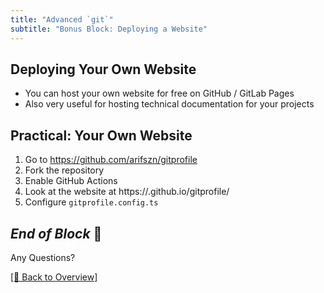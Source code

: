 ```yaml
---
title: "Advanced `git`"
subtitle: "Bonus Block: Deploying a Website"
---
```


## Deploying Your Own Website

- You can host your own website for free on GitHub / GitLab Pages 
- Also very useful for hosting technical documentation for your projects

## Practical: Your Own Website {background-color="black"}

1. Go to <https://github.com/arifszn/gitprofile>
2. Fork the repository
3. Enable GitHub Actions
4. Look at the website at https://<your-username>.github.io/gitprofile/
5. Configure `gitprofile.config.ts`


## *End of Block* 🎉 {background-color="black"}

:::{.r-fit-text}
Any Questions?
:::

[[🏡 Back to Overview]](./index.html)
